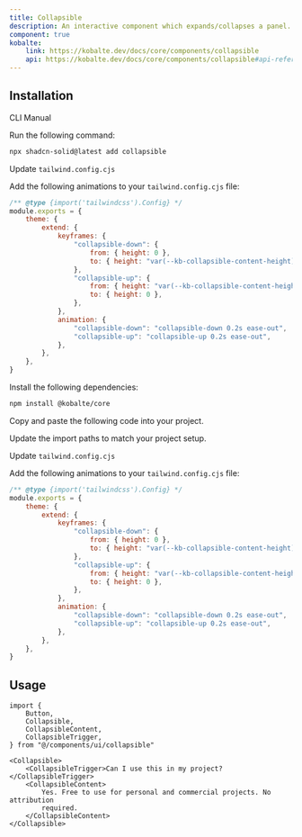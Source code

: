 ```yaml
---
title: Collapsible
description: An interactive component which expands/collapses a panel.
component: true
kobalte:
    link: https://kobalte.dev/docs/core/components/collapsible
    api: https://kobalte.dev/docs/core/components/collapsible#api-reference
---
```


<ComponentPreview name="collapsible-demo" />

## Installation

<Tabs defaultValue="cli">

<TabsList>
    <TabsTrigger value="cli">CLI</TabsTrigger>
    <TabsTrigger value="manual">Manual</TabsTrigger>
    <TabsIndicator class="bg-primary" />
</TabsList>

<TabsContent value="cli">

<Steps>

<Step>Run the following command:</Step>

```bash
npx shadcn-solid@latest add collapsible
```

<Step>Update `tailwind.config.cjs`</Step>

Add the following animations to your `tailwind.config.cjs` file:

```js title="tailwind.config.cjs" {5-18}
/** @type {import('tailwindcss').Config} */
module.exports = {
    theme: {
        extend: {
            keyframes: {
                "collapsible-down": {
                    from: { height: 0 },
                    to: { height: "var(--kb-collapsible-content-height)" },
                },
                "collapsible-up": {
                    from: { height: "var(--kb-collapsible-content-height)" },
                    to: { height: 0 },
                },
            },
            animation: {
                "collapsible-down": "collapsible-down 0.2s ease-out",
                "collapsible-up": "collapsible-up 0.2s ease-out",
            },
        },
    },
}
```

</Steps>

</TabsContent>

<TabsContent value="manual">

<Steps>

<Step>Install the following dependencies:</Step>

```bash
npm install @kobalte/core
```

<Step>Copy and paste the following code into your project.</Step>

<ComponentSource name="collapsible" />

<Step>Update the import paths to match your project setup.</Step>

<Step>Update `tailwind.config.cjs`</Step>

Add the following animations to your `tailwind.config.cjs` file:

```js title="tailwind.config.cjs" {5-18}
/** @type {import('tailwindcss').Config} */
module.exports = {
    theme: {
        extend: {
            keyframes: {
                "collapsible-down": {
                    from: { height: 0 },
                    to: { height: "var(--kb-collapsible-content-height)" },
                },
                "collapsible-up": {
                    from: { height: "var(--kb-collapsible-content-height)" },
                    to: { height: 0 },
                },
            },
            animation: {
                "collapsible-down": "collapsible-down 0.2s ease-out",
                "collapsible-up": "collapsible-up 0.2s ease-out",
            },
        },
    },
}
```

</Steps>

</TabsContent>

</Tabs>

## Usage

```tsx
import {
    Button,
    Collapsible,
    CollapsibleContent,
    CollapsibleTrigger,
} from "@/components/ui/collapsible"
```

```tsx
<Collapsible>
    <CollapsibleTrigger>Can I use this in my project?</CollapsibleTrigger>
    <CollapsibleContent>
        Yes. Free to use for personal and commercial projects. No attribution
        required.
    </CollapsibleContent>
</Collapsible>
```

